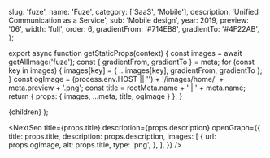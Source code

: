 
  slug: 'fuze',
  name: 'Fuze',
  category: ['SaaS', 'Mobile'],
  description: 'Unified Communication as a Service',
  sub: 'Mobile design',
  year: 2019,
  preview: '06',
  width: 'full',
  order: 6,
  gradientFrom: '#714EB8',
  gradientTo: '#4F22AB',
};

export async function getStaticProps(context) {
  const images = await getAllImage('fuze');
  const { gradientFrom, gradientTo } = meta;
  for (const key in images) {
    images[key] = { ...images[key], gradientFrom, gradientTo };
  }
  const ogImage =
    (process.env.HOST || '') + '/images/home/' + meta.preview + '.png';
  const title = rootMeta.name + ' | ' + meta.name;
  return { props: { images, ...meta, title, ogImage } };
}

  <Layout title={meta.name} p="2xl:t-8">
    {children}
  </Layout>
);

<NextSeo
  title={props.title}
  description={props.description}
  openGraph={{
    title: props.title,
    description: props.description,
    images: [
      {
        url: props.ogImage,
        alt: props.title,
        type: 'png',
      },
    ],
  }}
/>

<Title text="Unified Communication as a Service (UCaaS)" sub="Fuze 2018" />

<FullWidth>
  <Image {...props.images['hero']} />
</FullWidth>

<RegularWidth>
  <Paragraph>
    <div className="mb-3">
      Power every business conversation with Fuze Mobile on the go. Stay
      connected to coworkers, customers and partners anywhere, anytime on any
      device. Seamlessly communicate with one app using voice calling, video
      meetings, contact center, chat messaging and content sharing.
    </div>
  </Paragraph>
</RegularWidth>

<FullWidth>
  <AppStoreItem url="https://apps.apple.com/us/app/fuze-mobile/id1160444971" />
</FullWidth>

<RegularWidth>
  <Header>1 — Main tabs</Header>
</RegularWidth>

<FullWidth>
  <TwoColumns>
    <Image
      {...props.images['main_01']}
      caption="Recents tab: keep up with all business messaging in one convenient place."
      captionAlignment="center"
    />
    <Image
      {...props.images['main_02']}
      caption="Meetings tab: Never miss a meeting with Fuze calendar."
      captionAlignment="center"
    />
  </TwoColumns>
  <TwoColumns>
    <Image
      {...props.images['main_03']}
      caption="Familiar and ergonomic dialpad."
      captionAlignment="center"
    />
    <Image
      {...props.images['main_04']}
      caption="Access your profile and settings with a side bar menu."
      captionAlignment="center"
    />
  </TwoColumns>
</FullWidth>

<RegularWidth>
  <Header>1 — Calling</Header>
</RegularWidth>

<FullWidth>
  <Image {...props.images['call_hero']} />
</FullWidth>

<FullWidth>
  <TwoColumns>
    <Image
      {...props.images['call_01']}
      caption="Never miss a call with our beautiful and attention-grabbing interface."
      captionAlignment="center"
    />
    <Image
      {...props.images['call_02']}
      caption="Easily turn a voice call into a video call with a simple switch."
      captionAlignment="center"
    />
  </TwoColumns>
  <TwoColumns>
    <Image
      {...props.images['call_03']}
      caption="Uncover opportunities and close business deals with Caller Insights."
      captionAlignment="center"
    />
    <Image
      {...props.images['call_04']}
      caption="Being truly mobile with our ergonomic Car Mode interface."
      captionAlignment="center"
    />
  </TwoColumns>
</FullWidth>

<RegularWidth>
  <Header>1 — Meeting</Header>
</RegularWidth>

<FullWidth>
  <Image {...props.images['meet_hero']} />
</FullWidth>

<FullWidth>
  <TwoColumns>
    <Image
      {...props.images['meet_01']}
      caption="Take your meetings with you, anywhere."
      captionAlignment="center"
    />
    <Image
      {...props.images['meet_02']}
      caption="Being closer to your co-workers more than ever with a full-screen meeting experience."
      captionAlignment="center"
    />
  </TwoColumns>
  <TwoColumns>
    <Image
      {...props.images['meet_03']}
      caption="Manage meetings easily with Fuze Roster List"
      captionAlignment="center"
    />
    <Image
      {...props.images['meet_04']}
      caption="Feature-rich meeting capabilities, all in your mobile device."
      captionAlignment="center"
    />
  </TwoColumns>
  <TwoColumns>
    <Image
      {...props.images['meet_05']}
      caption="Watch screen-share and manage your meetings, all in one view."
      captionAlignment="center"
    />
    <Image
      {...props.images['meet_06']}
      caption="Flexibly choose the best layouts for your meetings."
      captionAlignment="center"
    />
  </TwoColumns>
  <TwoColumns>
    <Image
      {...props.images['meet_07']}
      caption="Screen-share right from your mobile device."
      captionAlignment="center"
    />
    <Image
      {...props.images['meet_08']}
      caption="Limited network connectivity? Dial-in instead."
      captionAlignment="center"
    />
  </TwoColumns>
</FullWidth>

<RegularWidth>
  <Header>1 — Chatting & collaborating</Header>
</RegularWidth>

<FullWidth>
  <Image {...props.images['chat_hero']} />
</FullWidth>

<FullWidth>
  <TwoColumns>
    <Image
      {...props.images['chat_01']}
      caption="Be more mindful of work / life boundaries with Quiet Mode."
      captionAlignment="center"
    />
    <Image
      {...props.images['chat_02']}
      caption="Information-rich business profile."
      captionAlignment="center"
    />
  </TwoColumns>
  <TwoColumns>
    <Image
      {...props.images['chat_03']}
      caption="View and download files easily on mobile."
      captionAlignment="center"
    />
    <Image
      {...props.images['chat_04']}
      caption="Search anything with our powerful search semantics."
      captionAlignment="center"
    />
  </TwoColumns>
</FullWidth>
